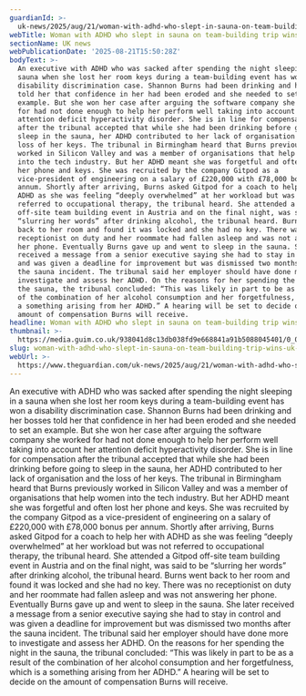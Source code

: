 ```yaml
---
guardianId: >-
  uk-news/2025/aug/21/woman-with-adhd-who-slept-in-sauna-on-team-building-trip-wins-uk-case
webTitle: Woman with ADHD who slept in sauna on team-building trip wins UK case
sectionName: UK news
webPublicationDate: '2025-08-21T15:50:28Z'
bodyText: >-
  An executive with ADHD who was sacked after spending the night sleeping in a
  sauna when she lost her room keys during a team-building event has won a
  disability discrimination case. Shannon Burns had been drinking and her bosses
  told her that confidence in her had been eroded and she needed to set an
  example. But she won her case after arguing the software company she worked
  for had not done enough to help her perform well taking into account her
  attention deficit hyperactivity disorder. She is in line for compensation
  after the tribunal accepted that while she had been drinking before going to
  sleep in the sauna, her ADHD contributed to her lack of organisation and the
  loss of her keys. The tribunal in Birmingham heard that Burns previously
  worked in Silicon Valley and was a member of organisations that help women
  into the tech industry. But her ADHD meant she was forgetful and often lost
  her phone and keys. She was recruited by the company Gitpod as a
  vice-president of engineering on a salary of £220,000 with £78,000 bonus per
  annum. Shortly after arriving, Burns asked Gitpod for a coach to help her with
  ADHD as she was feeling “deeply overwhelmed” at her workload but was not
  referred to occupational therapy, the tribunal heard. She attended a Gitpod
  off-site team building event in Austria and on the final night, was said to be
  “slurring her words” after drinking alcohol, the tribunal heard. Burns went
  back to her room and found it was locked and she had no key. There was no
  receptionist on duty and her roommate had fallen asleep and was not answering
  her phone. Eventually Burns gave up and went to sleep in the sauna. She later
  received a message from a senior executive saying she had to stay in control
  and was given a deadline for improvement but was dismissed two months after
  the sauna incident. The tribunal said her employer should have done more to
  investigate and assess her ADHD. On the reasons for her spending the night in
  the sauna, the tribunal concluded: “This was likely in part to be as a result
  of the combination of her alcohol consumption and her forgetfulness, which is
  a something arising from her ADHD.” A hearing will be set to decide on the
  amount of compensation Burns will receive.
headline: Woman with ADHD who slept in sauna on team-building trip wins UK case
thumbnail: >-
  https://media.guim.co.uk/938041d8c13db038fd9e668841a91b5088045401/0_0_2717_2173/500.jpg
slug: woman-with-adhd-who-slept-in-sauna-on-team-building-trip-wins-uk-case
webUrl: >-
  https://www.theguardian.com/uk-news/2025/aug/21/woman-with-adhd-who-slept-in-sauna-on-team-building-trip-wins-uk-case
---
```

An executive with ADHD who was sacked after spending the night sleeping in a sauna when she lost her room keys during a team-building event has won a disability discrimination case. Shannon Burns had been drinking and her bosses told her that confidence in her had been eroded and she needed to set an example. But she won her case after arguing the software company she worked for had not done enough to help her perform well taking into account her attention deficit hyperactivity disorder. She is in line for compensation after the tribunal accepted that while she had been drinking before going to sleep in the sauna, her ADHD contributed to her lack of organisation and the loss of her keys. The tribunal in Birmingham heard that Burns previously worked in Silicon Valley and was a member of organisations that help women into the tech industry. But her ADHD meant she was forgetful and often lost her phone and keys. She was recruited by the company Gitpod as a vice-president of engineering on a salary of £220,000 with £78,000 bonus per annum. Shortly after arriving, Burns asked Gitpod for a coach to help her with ADHD as she was feeling “deeply overwhelmed” at her workload but was not referred to occupational therapy, the tribunal heard. She attended a Gitpod off-site team building event in Austria and on the final night, was said to be “slurring her words” after drinking alcohol, the tribunal heard. Burns went back to her room and found it was locked and she had no key. There was no receptionist on duty and her roommate had fallen asleep and was not answering her phone. Eventually Burns gave up and went to sleep in the sauna. She later received a message from a senior executive saying she had to stay in control and was given a deadline for improvement but was dismissed two months after the sauna incident. The tribunal said her employer should have done more to investigate and assess her ADHD. On the reasons for her spending the night in the sauna, the tribunal concluded: “This was likely in part to be as a result of the combination of her alcohol consumption and her forgetfulness, which is a something arising from her ADHD.” A hearing will be set to decide on the amount of compensation Burns will receive.
